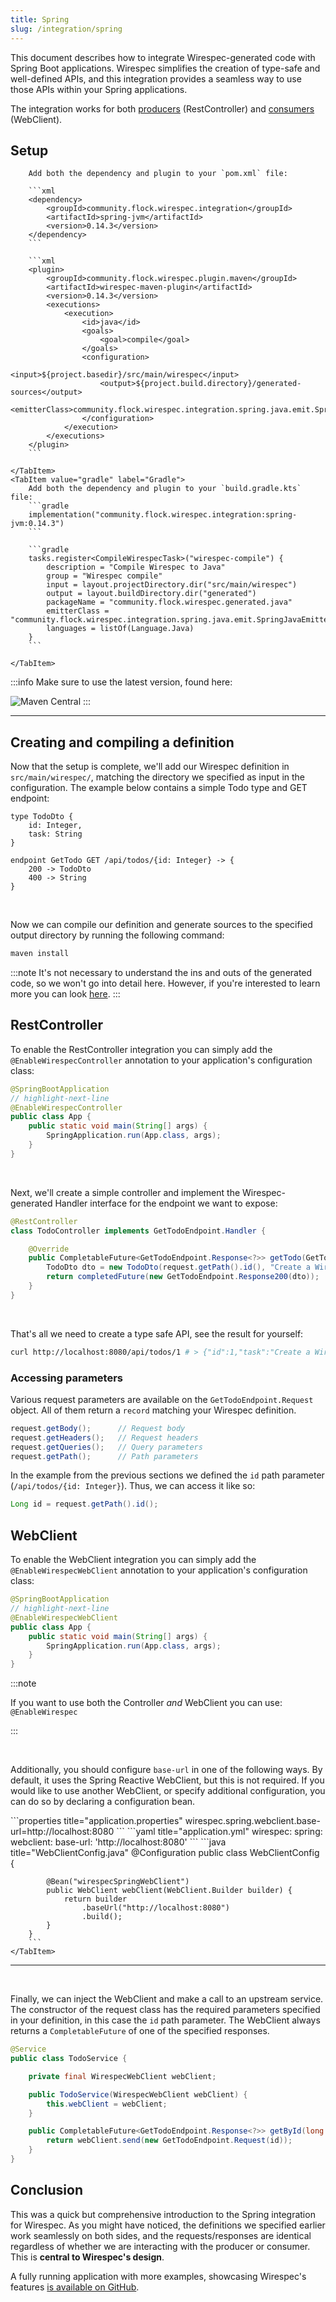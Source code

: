 ```yaml
---
title: Spring
slug: /integration/spring
---
```



This document describes how to integrate Wirespec-generated code with Spring Boot applications. Wirespec simplifies the
creation of type-safe and well-defined APIs, and this integration provides a seamless way to use those APIs within your
Spring applications.

The integration works for both [producers](#restcontroller) (RestController) and [consumers](#webclient)
(WebClient).

## Setup

<Tabs>
    <TabItem value="maven" label="Maven">

        Add both the dependency and plugin to your `pom.xml` file:

        ```xml
        <dependency>
            <groupId>community.flock.wirespec.integration</groupId>
            <artifactId>spring-jvm</artifactId>
            <version>0.14.3</version>
        </dependency>
        ```

        ```xml
        <plugin>
            <groupId>community.flock.wirespec.plugin.maven</groupId>
            <artifactId>wirespec-maven-plugin</artifactId>
            <version>0.14.3</version>
            <executions>
                <execution>
                    <id>java</id>
                    <goals>
                        <goal>compile</goal>
                    </goals>
                    <configuration>
                        <input>${project.basedir}/src/main/wirespec</input>
                        <output>${project.build.directory}/generated-sources</output>
                        <emitterClass>community.flock.wirespec.integration.spring.java.emit.SpringJavaEmitter</emitterClass>
                    </configuration>
                </execution>
            </executions>
        </plugin>
        ```

    </TabItem>
    <TabItem value="gradle" label="Gradle">
        Add both the dependency and plugin to your `build.gradle.kts` file:
        ```gradle
        implementation("community.flock.wirespec.integration:spring-jvm:0.14.3")
        ```

        ```gradle
        tasks.register<CompileWirespecTask>("wirespec-compile") {
            description = "Compile Wirespec to Java"
            group = "Wirespec compile"
            input = layout.projectDirectory.dir("src/main/wirespec")
            output = layout.buildDirectory.dir("generated")
            packageName = "community.flock.wirespec.generated.java"
            emitterClass = "community.flock.wirespec.integration.spring.java.emit.SpringJavaEmitter"::class.java
            languages = listOf(Language.Java)
        }
        ```

    </TabItem>

</Tabs>

:::info
Make sure to use the latest version, found here:

![Maven Central](https://img.shields.io/maven-central/v/community.flock.wirespec.plugin.maven/wirespec-maven-plugin)
:::

---

## Creating and compiling a definition

Now that the setup is complete, we'll add our Wirespec definition in `src/main/wirespec/`, matching the directory we
specified as input in the configuration. The example below contains a simple Todo type and GET endpoint:

[//]: # "Could be the same as in getting-started maybe?"

```wirespec title="src/main/wirespec/todo.ws"
type TodoDto {
    id: Integer,
    task: String
}

endpoint GetTodo GET /api/todos/{id: Integer} -> {
    200 -> TodoDto
    400 -> String
}
```

<br />

Now we can compile our definition and generate sources to the specified output directory by running the following
command:

```bash
maven install
```

:::note
It's not necessary to understand the ins and outs of the generated code, so we won't go into detail here.
However, if you're interested to learn more you can look [here](../emitters/java).
:::

## RestController

To enable the RestController integration you can simply add the `@EnableWirespecController` annotation to your
application's configuration class:

```java
@SpringBootApplication
// highlight-next-line
@EnableWirespecController
public class App {
    public static void main(String[] args) {
        SpringApplication.run(App.class, args);
    }
}
```

<br />

Next, we'll create a simple controller and implement the Wirespec-generated Handler interface for the endpoint we want
to expose:

```java
@RestController
class TodoController implements GetTodoEndpoint.Handler {

    @Override
    public CompletableFuture<GetTodoEndpoint.Response<?>> getTodo(GetTodoEndpoint.Request request) {
        TodoDto dto = new TodoDto(request.getPath().id(), "Create a Wirespec definition");
        return completedFuture(new GetTodoEndpoint.Response200(dto));
    }
}
```

<br />

That's all we need to create a type safe API, see the result for yourself:

```bash
curl http://localhost:8080/api/todos/1 # > {"id":1,"task":"Create a Wirespec definition"}
```

### Accessing parameters

Various request parameters are available on the `GetTodoEndpoint.Request` object. All of them return a `record` matching
your Wirespec definition.

```java
request.getBody();      // Request body
request.getHeaders();   // Request headers
request.getQueries();   // Query parameters
request.getPath();      // Path parameters
```

In the example from the previous sections we defined the `id` path parameter (`/api/todos/{id: Integer}`). Thus,
we can access it like so:

```java
Long id = request.getPath().id();
```

## WebClient

To enable the WebClient integration you can simply add the `@EnableWirespecWebClient` annotation to your application's
configuration class:

```java
@SpringBootApplication
// highlight-next-line
@EnableWirespecWebClient
public class App {
    public static void main(String[] args) {
        SpringApplication.run(App.class, args);
    }
}
```

:::note

If you want to use both the Controller _and_ WebClient you can use: `@EnableWirespec`

:::

<br />

Additionally, you should configure `base-url` in one of the following ways. By default, it uses the Spring Reactive
WebClient, but this is not required. If you would like to use another WebClient, or specify additional configuration,
you can do so by declaring a configuration bean.

<Tabs>
    <TabItem value="properties" label="Properties">
        ```properties title="application.properties"
        wirespec.spring.webclient.base-url=http://localhost:8080
        ```
    </TabItem>
    <TabItem value="yaml" label="YAML">
        ```yaml title="application.yml"
        wirespec:
          spring:
            webclient:
              base-url: 'http://localhost:8080'
        ```
    </TabItem>
    <TabItem value="bean" label="Configuration Bean">
        ```java title="WebClientConfig.java"
        @Configuration
        public class WebClientConfig {

            @Bean("wirespecSpringWebClient")
            public WebClient webClient(WebClient.Builder builder) {
                return builder
                    .baseUrl("http://localhost:8080")
                    .build();
            }
        }
        ```
    </TabItem>

</Tabs>

---

<br />

Finally, we can inject the WebClient and make a call to an upstream service. The constructor of the request class has
the required parameters specified in your definition, in this case the `id` path parameter. The WebClient always returns
a `CompletableFuture` of one of the specified responses.

```java
@Service
public class TodoService {

    private final WirespecWebClient webClient;

    public TodoService(WirespecWebClient webClient) {
        this.webClient = webClient;
    }

    public CompletableFuture<GetTodoEndpoint.Response<?>> getById(long id) {
        return webClient.send(new GetTodoEndpoint.Request(id));
    }
}
```

## Conclusion

This was a quick but comprehensive introduction to the Spring integration for Wirespec. As you might have noticed, the
definitions we specified earlier work seamlessly on both sides, and the requests/responses are identical regardless of
whether we are interacting with the producer or consumer. This is **central to Wirespec's design**.

A fully running application with more examples, showcasing Wirespec's features
[is available on GitHub](https://github.com/flock-community/wirespec-demo-java-spring).
